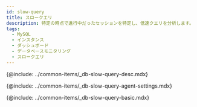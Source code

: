 ```yaml
---
id: slow-query
title: スロークエリ
description: 特定の時点で進行中だったセッションを特定し、低速クエリを分析します。
tags:
  - MySQL
  - インスタンス
  - ダッシュボード
  - データベースモニタリング
  - スロークエリ
---
```


<!-- 概要 -->

{@include: ../common-items/_db-slow-query-desc.mdx} 

<!-- 슬로우 쿼리 에이전트 설정 -->

{@include: ../common-items/_db-slow-query-agent-settings.mdx}

<!-- 기본 화면 안내 -->

{@include: ../common-items/_db-slow-query-basic.mdx} 
